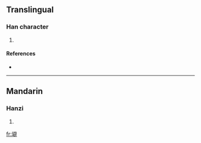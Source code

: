 ==Translingual==

===Han character===
{{Han char|rn=32|rad=土|as=13|sn=16|four=|canj=土尸口十 (GSRJ)}}

# {{defn|Han|sort=土13}}

====References====
* {{Han ref|kx=0240.060|dkj=05515|dj=0479.280|hdz=10494.070|uh=58C0|ud=22720}}

----

==Mandarin==

===Hanzi===
{{cmn-hanzi|pin=[[pí]] ([[pi2]])|wg=p'i<sup>2</sup>}}

# {{defn|Mandarin}}

[[fr:壀]]